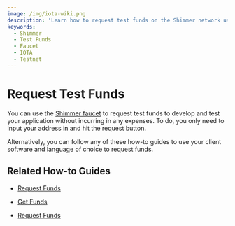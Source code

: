 ```yaml
---
image: /img/iota-wiki.png
description: 'Learn how to request test funds on the Shimmer network using the Shimmer faucet or your client software and language of choice.'
keywords:
  - Shimmer
  - Test Funds
  - Faucet
  - IOTA
  - Testnet
---
```



# Request Test Funds

You can use the [Shimmer faucet](https://faucet.testnet.shimmer.network/) to request test funds to develop and test your
application without incurring in any expenses. To do, you only need to input your address in and hit the request button.

Alternatively, you can follow any of these how-to guides to use your client software and language of choice to request
funds.

## Related How-to Guides

<Tabs groupId="library">
<TabItem value="wallet.rs" label="wallet.rs" >

- [Request Funds](https://wiki.iota.org/shimmer/wallet.rs/how_tos/accounts_and_addresses/request_funds/)

</TabItem>
<TabItem value="iota.rs" label="iota.rs">

- [Get Funds](https://github.com/iotaledger/iota.rs/blob/develop/client/examples/get_funds.rs)

</TabItem>
<TabItem value="iota.js" label="iota.js">

- [Request Funds](https://wiki.iota.org/shimmer/iota.js/tutorials/value-transactions/request-funds-from-the-faucet/)

</TabItem>
</Tabs>
